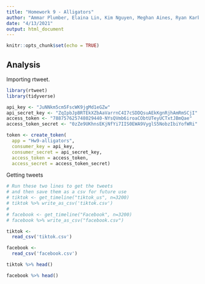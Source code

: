 ```yaml
---
title: "Homework 9 - Alligators"
author: "Ammar Plumber, Elaina Lin, Kim Nguyen, Meghan Aines, Ryan Karbowicz"
date: "4/13/2021"
output: html_document
---
```


```r
knitr::opts_chunk$set(echo = TRUE)
```

## Analysis

Importing rtweet.

```r
library(rtweet)
library(tidyverse)
```


```r
api_key <- "JuNNkm5cm5FscWK9jgMd1eGZw"
api_secret_key <- "ZqIpbJpBRTEkXZbAaVarrnC4I7cSDDQsuAEkKgnRjhAmRmSCjI"
access_token <- "788757625748029440-NYsQVmb6iroaCObtUTeyUCTxtJBmQae"
access_token_secret <- "0zZe9UKhnsEKjNfYi7IIS0EWA9VyglS5NobzIbiYofWRi"

token <- create_token(
  app = "Hw9-alligators",
  consumer_key = api_key,
  consumer_secret = api_secret_key,
  access_token = access_token,
  access_secret = access_token_secret)
```

Getting tweets

```r
# Run these two lines to get the tweets 
# and then save them as a csv for future use
# tiktok <- get_timeline("tiktok_us", n=3200)
# tiktok %>% write_as_csv('tiktok.csv')
# 
# facebook <- get_timeline("Facebook", n=3200)
# facebook %>% write_as_csv("facebook.csv")

tiktok <-
  read_csv('tiktok.csv')

facebook <-
  read_csv('facebook.csv')

tiktok %>% head()

facebook %>% head()
```

```r

```

